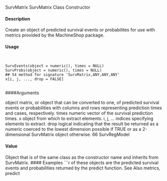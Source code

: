 SurvMatrix SurvMatrix Class Constructor

#### Description

Create an object of predicted survival events or probabilites for use with metrics provided by the
MachineShop package.

#### Usage
<pre><code>

SurvEvents(object = numeric(), times = NULL)
SurvProbs(object = numeric(), times = NULL)
## S4 method for signature 'SurvMatrix,ANY,ANY,ANY'
x[i, j, ..., drop = FALSE]

</code></pre>
####Arguments

object matrix, or object that can be converted to one, of predicted survival events or
probabilities with columns and rows representing prediction times and cases,
respectively.
times numeric vector of the survival prediction times.
x object from which to extract elements.
i, j, ... indices specifying elements to extract.
drop logical indicating that the result be returned as a numeric coerced to the lowest
dimension possible if TRUE or as a 2-dimensional SurvMatrix object otherwise.
66 SurvRegModel

#### Value

Object that is of the same class as the constructor name and inherits from SurvMatrix. 
#### Examples
```r
 of
these objects are the predicted survival events and probabilities returned by the predict function.
See Also
metrics, predict
